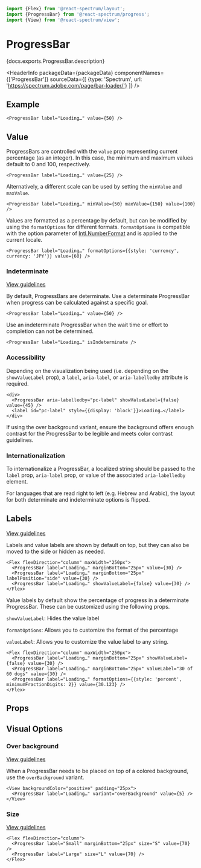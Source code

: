 <!-- Copyright 2020 Adobe. All rights reserved.
This file is licensed to you under the Apache License, Version 2.0 (the "License");
you may not use this file except in compliance with the License. You may obtain a copy
of the License at http://www.apache.org/licenses/LICENSE-2.0
Unless required by applicable law or agreed to in writing, software distributed under
the License is distributed on an "AS IS" BASIS, WITHOUT WARRANTIES OR REPRESENTATIONS
OF ANY KIND, either express or implied. See the License for the specific language
governing permissions and limitations under the License. -->



```jsx import
import {Flex} from '@react-spectrum/layout';
import {ProgressBar} from '@react-spectrum/progress';
import {View} from '@react-spectrum/view';
```

# ProgressBar

<p>{docs.exports.ProgressBar.description}</p>

<HeaderInfo
  packageData={packageData}
  componentNames={['ProgressBar']}
  sourceData={[
    {type: 'Spectrum', url: 'https://spectrum.adobe.com/page/bar-loader/'}
  ]} />

## Example

```tsx example
<ProgressBar label="Loading…" value={50} />
```

## Value

ProgressBars are controlled with the `value` prop representing current percentage (as an integer).
In this case, the minimum and maximum values default to 0 and 100, respectively.

```tsx example
<ProgressBar label="Loading…" value={25} />
```

Alternatively, a different scale can be used by setting the `minValue` and `maxValue`.

```tsx example
<ProgressBar label="Loading…" minValue={50} maxValue={150} value={100} />
```

Values are formatted as a percentage by default, but can be modified by using the `formatOptions` for different formats.
`formatOptions` is compatible with the option parameter of [Intl.NumberFormat](https://developer.mozilla.org/en-US/docs/Web/JavaScript/Reference/Global_Objects/NumberFormat) and is applied to the current locale.

```tsx example
<ProgressBar label="Loading…" formatOptions={{style: 'currency', currency: 'JPY'}} value={60} />
```

### Indeterminate
[View guidelines](https://spectrum.adobe.com/page/bar-loader/#Determinate-or-indeterminate)

By default, ProgressBars are determinate. Use a determinate ProgressBar when progress can be calculated against a specific goal.

```tsx example
<ProgressBar label="Loading…" value={50} />
```

Use an indeterminate ProgressBar when the wait time or effort to completion can not be determined.

```tsx example
<ProgressBar label="Loading…" isIndeterminate />
```

### Accessibility

Depending on the visualization being used (i.e. depending on the `showValueLabel` prop), a `label`, `aria-label`, or `aria-labelledby` attribute is required.

```tsx example
<div>
  <ProgressBar aria-labelledby="pc-label" showValueLabel={false} value={45} />
  <label id="pc-label" style={{display: 'block'}}>Loading…</label>
</div>
```

If using the over background variant, ensure the background offers enough contrast for the ProgressBar to be legible and meets color contrast guidelines.

### Internationalization

To internationalize a ProgressBar, a localized string should be passed to the `label` prop, `aria-label` prop, or value of the associated `aria-labelledby` element.

For languages that are read right to left (e.g. Hebrew and Arabic), the layout for both determinate and indeterminate options is flipped.

## Labels
[View guidelines](https://spectrum.adobe.com/page/bar-loader/#Label-or-no-label)

Labels and value labels are shown by default on top, but they can also be moved to the side or hidden as needed.

```tsx example
<Flex flexDirection="column" maxWidth="250px">
  <ProgressBar label="Loading…" marginBottom="25px" value={30} />
  <ProgressBar label="Loading…" marginBottom="25px" labelPosition="side" value={30} />
  <ProgressBar label="Loading…" showValueLabel={false} value={30} />
</Flex>
```

Value labels by default show the percentage of progress in a determinate ProgressBar. These can be customized using the following props.

`showValueLabel`: Hides the value label

`formatOptions`: Allows you to customize the format of the percentage

`valueLabel`: Allows you to customize the value label to any string.

```tsx example
<Flex flexDirection="column" maxWidth="250px">
  <ProgressBar label="Loading…" marginBottom="25px" showValueLabel={false} value={30} />
  <ProgressBar label="Loading…" marginBottom="25px" valueLabel="30 of 60 dogs" value={30} />
  <ProgressBar label="Loading…" formatOptions={{style: 'percent', minimumFractionDigits: 2}} value={30.123} />
</Flex>
```

## Props

<PropTable component={docs.exports.ProgressBar} links={docs.links} />

## Visual Options

### Over background
[View guidelines](https://spectrum.adobe.com/page/bar-loader/#Over-background)

When a ProgressBar needs to be placed on top of a colored background, use the `overBackground` variant.

```tsx example
<View backgroundColor="positive" padding="25px">
  <ProgressBar label="Loading…" variant="overBackground" value={5} />
</View>
```

### Size
[View guidelines](https://spectrum.adobe.com/page/bar-loader/#Size)

```tsx example
<Flex flexDirection="column">
  <ProgressBar label="Small" marginBottom="25px" size="S" value={70} />
  <ProgressBar label="Large" size="L" value={70} />
</Flex>
```
